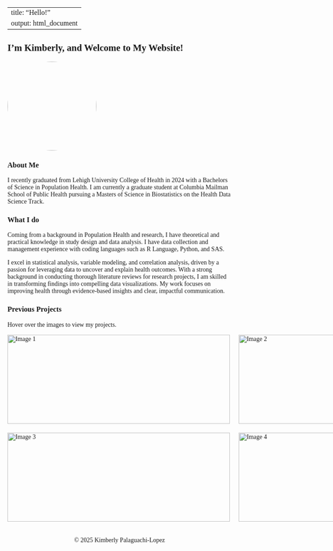 
---
title: "Hello!"
output: html_document
---

<style>
body {
    font-family: 'Georgia', serif;
}

h1, h2, h3 {
    font-family: 'Georgia', serif;
}
</style>

## I'm Kimberly, and Welcome to My Website!


<img src="images/IMG_5708.jpeg" style="width:200px; height:200px; border-radius:50%; object-fit:cover;">


### About Me

I recently graduated from Lehigh University College of Health in 2024 with a Bachelors of Science in Population Health. I am currently a graduate student at Columbia Mailman School of Public Health pursuing a Masters of Science in Biostatistics on the Health Data Science Track. 

### What I do

Coming from a background in Population Health and research, I have theoretical and practical knowledge in study design and data analysis. I have data collection and management experience with coding languages such as R Language, Python, and SAS.

I excel in statistical analysis, variable modeling, and correlation analysis, driven by a passion for leveraging data to uncover and explain health outcomes. With a strong background in conducting thorough literature reviews for research projects, I am skilled in transforming findings into compelling data visualizations. My work focuses on improving health through evidence-based insights and clear, impactful communication.

### Previous Projects 

Hover over the images to view my projects. 
```{=html}
<style>

#image-grid .grid-container {
  display: grid;
  grid-template-columns: repeat(2, 1fr);  /* 2 columns */
  gap: 20px;  
  justify-items: center;
  align-items: center;
}


#image-grid .container {
  position: relative;
  width: 500px;  
  height: 200px; 
}

#image-grid .image {
  display: block;
  width: 100%;
  height: 100%;
  object-fit: cover;  
  transition: filter 0.5s ease;  
}


#image-grid .container:hover .image {
  filter: blur(1px);  
}


#image-grid .overlay {
  position: absolute;
  top: 0;
  bottom: 0;
  left: 0;
  right: 0;
  opacity: 0;  
  transition: .5s ease; /* for opacity */
}


#image-grid .container:hover .overlay {
  opacity: 1;  /* Show overlay when container is hovered */
}

#image-grid .text {
  color: white;
  font-size: 20px;
  position: absolute;
  top: 50%;
  left: 50%;
  transform: translate(-50%, -50%);
  text-align: center;
}

#image-grid .text a {
  color: white; 
  text-decoration: none; 
}

#image-grid .text a:hover {
  text-decoration: underline; 
}
</style>


<!-- Image Grid-->
<div id="image-grid">
  <div class="grid-container">
    <div class="container">
      <img src="images/photo1.jpg" alt="Image 1" class="image">
      <div class="overlay">
        <div class="text"><a href="projects.html">Breast Cancer Survival Modeling</a></div>
      </div>
    </div>
    <div class="container">
      <img src="images/photo2.jpg" alt="Image 2" class="image">
      <div class="overlay">
        <div class="text"><a href="asthma_project.html">Asthma Prevalence and Temperature</a></div>
      </div>
    </div>
    <div class="container">
      <img src="images/photo3.jpg" alt="Image 3" class="image">
      <div class="overlay">
        <div class="text"><a href="ewaste.html">E-waste and Health Outcomes in Latin America</a></div>
      </div>
    </div>
    <div class="container">
      <img src="images/photo4.jpg" alt="Image 4" class="image">
      <div class="overlay">
        <div class="text"><a href="cap.html">Health Disparities Among Older Adults Living with a Disability in NYC</a></div>
      </div>
    </div>
  </div>
</div>

```



```{=html}
<head>
    <meta charset="UTF-8">
    <meta name="viewport" content="width=device-width, initial-scale=1.0">
    <title>My Portfolio</title>
    <link rel="stylesheet" href="https://cdnjs.cloudflare.com/ajax/libs/font-awesome/6.0.0-beta3/css/all.min.css">
    <style>
        footer {
            text-align: center;
            padding: 20px;
            background-color: transparent;
        }
    </style>
</head>
<body>

<footer>
    <p>© 2025 Kimberly Palaguachi-Lopez</p>
</footer>

</body>
</html>

```





